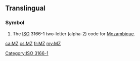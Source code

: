 {{also|.mz}}
==Translingual==

===Symbol===
{{head|mul|symbol}}
# The [[ISO]] 3166-1 two-letter (alpha-2) code for [[Mozambique]].

[[Category:ISO 3166-1]]

[[ca:MZ]]
[[cs:MZ]]
[[fr:MZ]]
[[my:MZ]]